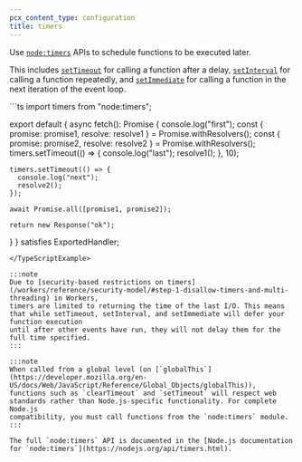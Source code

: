 ```yaml
---
pcx_content_type: configuration
title: timers
---
```



<Render file="nodejs-compat-howto" product="workers" />

Use [`node:timers`](https://nodejs.org/api/timers.html) APIs to schedule functions to be executed later.

This includes [`setTimeout`](https://nodejs.org/api/timers.html#settimeoutcallback-delay-args) for calling a function after a delay,
[`setInterval`](https://nodejs.org/api/timers.html#clearintervaltimeout) for calling a function repeatedly,
and [`setImmediate`](https://nodejs.org/api/timers.html#setimmediatecallback-args) for calling a function in the next iteration of the event loop.

<TypeScriptExample filename="index.ts">
```ts
import timers from "node:timers";

export default {
  async fetch(): Promise<Response> {
    console.log("first");
    const { promise: promise1, resolve: resolve1 } = Promise.withResolvers<void>();
    const { promise: promise2, resolve: resolve2 } = Promise.withResolvers<void>();
    timers.setTimeout(() => {
      console.log("last");
      resolve1();
    }, 10);

    timers.setTimeout(() => {
      console.log("next");
      resolve2();
    });

    await Promise.all([promise1, promise2]);

    return new Response("ok");
  }
} satisfies ExportedHandler<Env>;
```
</TypeScriptExample>

:::note
Due to [security-based restrictions on timers](/workers/reference/security-model/#step-1-disallow-timers-and-multi-threading) in Workers,
timers are limited to returning the time of the last I/O. This means that while setTimeout, setInterval, and setImmediate will defer your function execution
until after other events have run, they will not delay them for the full time specified.
:::

:::note
When called from a global level (on [`globalThis`](https://developer.mozilla.org/en-US/docs/Web/JavaScript/Reference/Global_Objects/globalThis)),
functions such as `clearTimeout` and `setTimeout` will respect web standards rather than Node.js-specific functionality. For complete Node.js
compatibility, you must call functions from the `node:timers` module.
:::

The full `node:timers` API is documented in the [Node.js documentation for `node:timers`](https://nodejs.org/api/timers.html).
